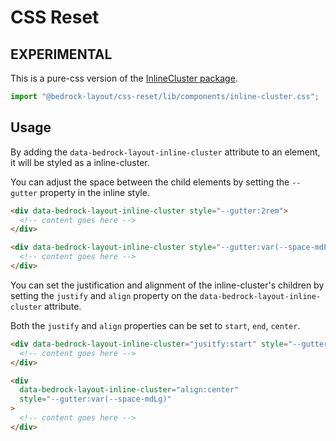
<Meta title="Pure-CSS/components/inline-cluster.css" />

# CSS Reset

## EXPERIMENTAL

This is a pure-css version of the [InlineCluster package](/?path=/docs/components-inlinecluster--api).

```javascript
import "@bedrock-layout/css-reset/lib/components/inline-cluster.css";
```

## Usage

By adding the `data-bedrock-layout-inline-cluster` attribute to an element, it will be styled as a inline-cluster.

You can adjust the space between the child elements by setting the `--gutter` property in the inline style.

```html
<div data-bedrock-layout-inline-cluster style="--gutter:2rem">
  <!-- content goes here -->
</div>

<div data-bedrock-layout-inline-cluster style="--gutter:var(--space-mdLg)">
  <!-- content goes here -->
</div>
```

You can set the justification and alignment of the inline-cluster's children by setting the `justify` and `align` property on the `data-bedrock-layout-inline-cluster` attribute.

Both the `justify` and `align` properties can be set to `start`, `end`, `center`.

```html
<div data-bedrock-layout-inline-cluster="jusitfy:start" style="--gutter:2rem">
  <!-- content goes here -->
</div>

<div
  data-bedrock-layout-inline-cluster="align:center"
  style="--gutter:var(--space-mdLg)"
>
  <!-- content goes here -->
</div>
```
